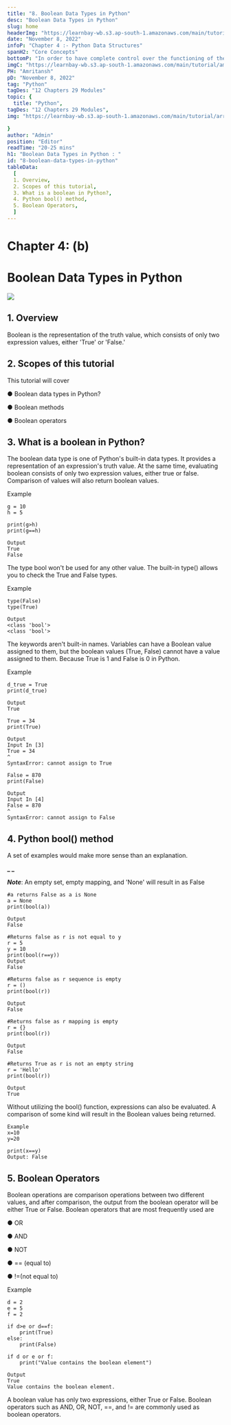 ```yaml
---
title: "8. Boolean Data Types in Python"
desc: "Boolean Data Types in Python"
slug: home
headerImg: "https://learnbay-wb.s3.ap-south-1.amazonaws.com/main/tutorial/Python+Header.png"
date: "November 8, 2022"
infoP: "Chapter 4 :- Python Data Structures"
spanH2: "Core Concepts"
bottomP: "In order to have complete control over the functioning of their data structures, Python users can design their own."
imgC: "https://learnbay-wb.s3.ap-south-1.amazonaws.com/main/tutorial/amritansh.png"
PH: "Amritansh"
pD: "November 8, 2022"
tag: "Python"
tagDes: "12 Chapters 29 Modules"
topic: {
  title: "Python",
tagDes: "12 Chapters 29 Modules",
img: "https://learnbay-wb.s3.ap-south-1.amazonaws.com/main/tutorial/arrow.png"

}
author: "Admin"
position: "Editor"
readTime: "20-25 mins"
h1: "Boolean Data Types in Python : "
id: "8-boolean-data-types-in-python"
tableData:
  [
  1. Overview,
  2. Scopes of this tutorial,  
  3. What is a boolean in Python?,  
  4. Python bool() method,  
  5. Boolean Operators,
  ]
---
```



# Chapter 4: (b)


# Boolean Data Types in Python


<img src="https://learnbay-wb.s3.ap-south-1.amazonaws.com/main/tutorial/Python+variable-main+banner.jpg"></img>



## 1. Overview

Boolean is the representation of the truth value, which consists of only two expression values, either 'True' or 'False.'


## 2. Scopes of this tutorial

This tutorial will cover


●      Boolean data types in Python?


●      Boolean methods


●      Boolean operators

 


## 3. What is a boolean in Python?

The boolean data type is one of Python's built-in data types. It provides a representation of an expression's truth value. At the same time, evaluating boolean consists of only two expression values, either true or false. Comparison of values will also return boolean values.

 

Example


```
g = 10
h = 5
 
print(g>h)
print(g==h)
 
Output
True
False
```


 

The type bool won't be used for any other value. The built-in type() allows you to check the True and False types.

 

Example


```
type(False)
type(True)
 
Output
<class 'bool'>
<class 'bool'>
```


 

The keywords aren't built-in names. Variables can have a Boolean value assigned to them, but the boolean values (True, False) cannot have a value assigned to them. Because True is 1 and False is 0 in Python.

Example

 


```
d_true = True
print(d_true)
 
Output
True
 
True = 34
print(True)
 
Output
Input In [3]
True = 34
^
SyntaxError: cannot assign to True
 
False = 870
print(False)
 
Output
Input In [4]
False = 870
^
SyntaxError: cannot assign to False
```


 


## 4. Python bool() method

A set of examples would make more sense than an explanation.

**_ _**

**_Note_**: An empty set, empty mapping, and 'None' will result in as False

 


```
#a returns False as a is None
a = None
print(bool(a))
 
Output
False
 
#Returns false as r is not equal to y
r = 5
y = 10
print(bool(r==y))
Output
False
 
#Returns false as r sequence is empty
r = ()
print(bool(r))
 
Output
False
 
#Returns false as r mapping is empty
r = {}
print(bool(r))
 
Output
False
 
#Returns True as r is not an empty string
r = 'Hello'
print(bool(r))
 
Output
True
```


 

Without utilizing the bool() function, expressions can also be evaluated. A comparison of some kind will result in the Boolean values being returned.

 


```
Example
x=10
y=20
 
print(x==y)
Output: False
```


 


## 5. Boolean Operators

Boolean operations are comparison operations between two different values, and after comparison, the output from the boolean operator will be either True or False. Boolean operators that are most frequently used are


●      OR


●      AND


●      NOT


●      == (equal to)


●      !=(not equal to)

 

Example


```
d = 2
e = 5
f = 2
                        	
if d>e or d==f:
 	print(True)
else:
 	print(False)
 
if d or e or f:
 	print("Value contains the boolean element")
 
Output
True
Value contains the boolean element.
```


 

A boolean value has only two expressions, either True or False. Boolean operators such as AND, OR, NOT, ==, and != are commonly used as boolean operators.

